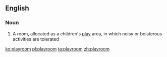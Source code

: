 ==English==

===Noun===
{{en-noun}}

# A room, allocated as a children's [[play]] area, in which noisy or boisterous activities are tolerated

[[ko:playroom]]
[[pl:playroom]]
[[ta:playroom]]
[[zh:playroom]]